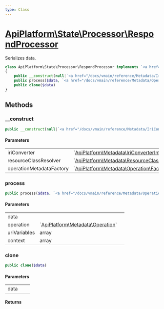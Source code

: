 ```yaml
---
type: Class
---
```


# [ApiPlatform\State\Processor\RespondProcessor](/docs/vmain/reference/State/Processor/RespondProcessor)

Serializes data.


```php
class ApiPlatform\State\Processor\RespondProcessor implements `<a href="/docs/vmain/reference/State/ProcessorInterface">ApiPlatform\State\ProcessorInterface</a>`
{
    public __construct(null|`<a href="/docs/vmain/reference/Metadata/IriConverterInterface">ApiPlatform\Metadata\IriConverterInterface</a>` $iriConverter, null|`<a href="/docs/vmain/reference/Metadata/ResourceClassResolverInterface">ApiPlatform\Metadata\ResourceClassResolverInterface</a>` $resourceClassResolver, null|`<a href="/docs/vmain/reference/Metadata/Operation/Factory/OperationMetadataFactoryInterface">ApiPlatform\Metadata\Operation\Factory\OperationMetadataFactoryInterface</a>` $operationMetadataFactory)
    public process($data, `<a href="/docs/vmain/reference/Metadata/Operation">ApiPlatform\Metadata\Operation</a>` $operation, array $uriVariables, array $context)
    public clone($data)
}
```
## Methods

### __construct



```php
public __construct(null|`<a href="/docs/vmain/reference/Metadata/IriConverterInterface">ApiPlatform\Metadata\IriConverterInterface</a>` $iriConverter, null|`<a href="/docs/vmain/reference/Metadata/ResourceClassResolverInterface">ApiPlatform\Metadata\ResourceClassResolverInterface</a>` $resourceClassResolver, null|`<a href="/docs/vmain/reference/Metadata/Operation/Factory/OperationMetadataFactoryInterface">ApiPlatform\Metadata\Operation\Factory\OperationMetadataFactoryInterface</a>` $operationMetadataFactory)
```

#### Parameters

<table><tbody>
<tr><td>iriConverter</td><td>`<a href="/docs/vmain/reference/Metadata/IriConverterInterface">ApiPlatform\Metadata\IriConverterInterface</a>`</td><td></td></tr><tr><td>resourceClassResolver</td><td>`<a href="/docs/vmain/reference/Metadata/ResourceClassResolverInterface">ApiPlatform\Metadata\ResourceClassResolverInterface</a>`</td><td></td></tr><tr><td>operationMetadataFactory</td><td>`<a href="/docs/vmain/reference/Metadata/Operation/Factory/OperationMetadataFactoryInterface">ApiPlatform\Metadata\Operation\Factory\OperationMetadataFactoryInterface</a>`</td><td></td></tr>
</tbody>
</table>

### process



```php
public process($data, `<a href="/docs/vmain/reference/Metadata/Operation">ApiPlatform\Metadata\Operation</a>` $operation, array $uriVariables, array $context)
```

#### Parameters

<table><tbody>
<tr><td>data</td><td></td><td></td></tr><tr><td>operation</td><td>`<a href="/docs/vmain/reference/Metadata/Operation">ApiPlatform\Metadata\Operation</a>`</td><td></td></tr><tr><td>uriVariables</td><td>array</td><td></td></tr><tr><td>context</td><td>array</td><td></td></tr>
</tbody>
</table>

### clone



```php
public clone($data)
```

#### Parameters

<table><tbody>
<tr><td>data</td><td></td><td></td></tr>
</tbody>
</table>

#### Returns


